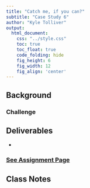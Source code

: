 ```yaml
---
title: "Catch me, if you can?"
subtitle: "Case Study 6"
author: "Kyle Tolliver"
output: 
  html_document:
    css: "../style.css"
    toc: true
    toc_float: true
    code_folding: hide
    fig_height: 6
    fig_width: 12
    fig_align: 'center'
---
```


## Background



### Challenge



## Deliverables

* 

### [See Assignment Page](./assign.html)

## Class Notes


